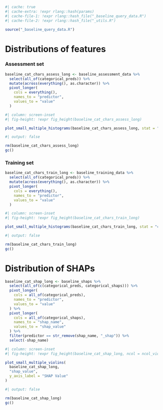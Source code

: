 
```r
#| cache: true
#| cache-extra: !expr rlang::hash(params)
#| cache-file-1: !expr rlang::hash_file("_baseline_query_data.R")
#| cache-file-2: !expr rlang::hash_file("_utils.R")
```

```r
source("_baseline_query_data.R")
```

# Distributions of features

::: {.panel-tabset}

### Assessment set

```r
baseline_cat_chars_assess_long <- baseline_assessment_data %>%
  select(all_of(categorical_preds)) %>%
  mutate(across(everything(), as.character)) %>%
  pivot_longer(
    cols = everything(),
    names_to = "predictor",
    values_to = "value"
  )
```

```r
#| column: screen-inset
#| fig-height: !expr fig_height(baseline_cat_chars_assess_long)

plot_small_multiple_histograms(baseline_cat_chars_assess_long, stat = "count")
```

```r
#| output: false

rm(baseline_cat_chars_assess_long)
gc()
```

### Training set

```r
baseline_cat_chars_train_long <- baseline_training_data %>%
  select(all_of(categorical_preds)) %>%
  mutate(across(everything(), as.character)) %>%
  pivot_longer(
    cols = everything(),
    names_to = "predictor",
    values_to = "value"
  )
```

```r
#| column: screen-inset
#| fig-height: !expr fig_height(baseline_cat_chars_train_long)

plot_small_multiple_histograms(baseline_cat_chars_train_long, stat = "count")
```

```r
#| output: false

rm(baseline_cat_chars_train_long)
gc()
```

:::

# Distribution of SHAPs

```r
baseline_cat_shap_long <- baseline_shaps %>%
  select(all_of(c(categorical_preds, categorical_shaps))) %>%
  pivot_longer(
    cols = all_of(categorical_preds),
    names_to = "predictor",
    values_to = "value"
  ) %>%
  pivot_longer(
    cols = all_of(categorical_shaps),
    names_to = "shap_name",
    values_to = "shap_value"
  ) %>%
  filter(predictor == str_remove(shap_name, "_shap")) %>%
  select(-shap_name)
```

```r
#| column: screen-inset
#| fig-height: !expr fig_height(baseline_cat_shap_long, ncol = ncol_violin)

plot_small_multiple_violins(
  baseline_cat_shap_long,
  "shap_value",
  y_axis_label = "SHAP Value"
)
```

```r
#| output: false

rm(baseline_cat_shap_long)
gc()
```
